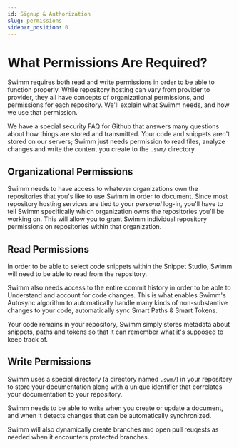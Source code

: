 ```yaml
---
id: Signup & Authorization
slug: permissions
sidebar_position: 0
---
```


# What Permissions Are Required?

Swimm requires both read and write permissions in order to be able to function 
properly. While repository hosting can vary from provider to provider, they
all have concepts of organizational permissions, and permissions for each 
repository. We'll explain what Swimm needs, and how we use that permission.

We have a special <Link to="/github">security FAQ for Github </Link>that answers many questions about
how things are stored and transmitted. Your code and snippets aren't stored 
on our servers; Swimm just needs permission to read files, analyze changes
and write the content you create to the `.swm/` directory. 

## Organizational Permissions

Swimm needs to have access to whatever organizations own the repositories that
you's like to use Swimm in order to document. Since most repository hosting 
services are tied to your *personal* log-in, you'll have to tell Swimm specifically
which organization owns the repositories you'll be working on. This will allow you 
to grant Swimm individual repository permissions on repositories within that
organization.

## Read Permissions

In order to be able to select code snippets within the <Link to="/docs/creating-content/snippet-studio">
Snippet Studio</Link>, Swimm will need to be able to read from the repository.

Swimm also needs access to the entire commit history in order to be able to Understand
and account for code changes. This is what enables Swimm's <Link to="/docs/publishing-content/autosync">
Autosync</Link> algorithm to automatically handle many kinds of non-substantive 
changes to your code, automatically sync <Link to="/docs/creating-content/smart-tokens">
Smart Paths & Smart Tokens</Link>. 

Your code remains in your repository, Swimm simply stores metadata about snippets, paths
and tokens so that it can remember what it's supposed to keep track of.

## Write Permissions

Swimm uses a special directory (a directory named `.swm/`) in your
repository to store your documentation along with a unique identifier that 
correlates your documentation to your repository.

Swimm needs to be able to write when you create or update a document, and when it
detects changes that can be automatically synchronized.

Swimm will also dynamically create branches and open pull reuqests as needed when
it encounters protected branches. 



